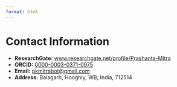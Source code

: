 ```yaml
---
format: html
---
```


# Contact Information

-   **ResearchGate:** [www.researchgate.net/profile/Prashanta-Mitra](https://www.researchgate.net/profile/Prashanta-Mitra)
-   **ORCID:** [0000-0003-0371-0975](https://orcid.org/0000-0003-0371-0975)
-   **Email:** [pkmitrabot\@gmail.com](mailto:pkmitrabot@gmail.com)
-   **Address:** Balagarh, Hooghly, WB, India, 712514
